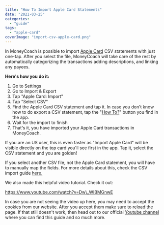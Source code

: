 ```yaml
---
title: "How To Import Apple Card Statements"
date: "2021-03-25"
categories: 
  - "guide"
tags: 
  - "apple-card"
coverImage: "import-csv-apple-card.png"
---
```


In MoneyCoach is possible to import [Apple Card](https://www.apple.com/apple-card/) CSV statements with just one-tap. After you select the file, MoneyCoach will take care of the rest by automatically categorizing the transactions adding descriptions, and linking any payees.

**Here's how you do it:**

1. Go to Settings
2. Go to Import & Export
3. Tap "Apple Card: Import"
4. Tap "Select CSV"
5. Find the Apple Card CSV statement and tap it. In case you don't know how to do export a CSV statement, tap the "[How To?](https://support.apple.com/en-us/HT211236)" button you find in the app.
6. Wait for the import to finish
7. That's it, you have imported your Apple Card transactions in MoneyCoach.

If you are an US user, this is even faster as "Import Apple Card" will be visible directly on the top card you'll see first in the app. Tap it, select the CSV statement and you are golden!

If you select another CSV file, not the Apple Card statement, you will have to manually map the fields. For more details about this, check the CSV import guide [here.](https://moneycoach.ai/import-csv-files-in-moneycoach/)

We also made this helpful video tutorial. Check it out:

https://www.youtube.com/watch?v=Dw\_WIBMGnwE

In case you are not seeing the video up here, you may need to accept the cookies from our website. After you accept them make sure to reload the page. If that still doesn't work, then head out to our official [Youtube channel](https://www.youtube.com/channel/UCPNG3H-kpoGmW6Sud0SuLxQ) where you can find this guide and so much more.
